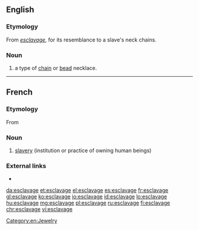 ==English==

===Etymology===
From {{etyl|fr|en}} ''[[#French|esclavage]]'', for its resemblance to a slave's neck chains.

===Noun===
{{en-noun}}

# a type of [[chain]] or [[bead]] necklace.

[[Category:en:Jewelry]]

----

==French==

===Etymology===
From {{suffix|esclave|age|lang=fr}}

===Noun===
{{fr-noun|m}}

# [[slavery]] (institution or practice of owning human beings)

===External links===
* {{R:TLFi}}

[[da:esclavage]]
[[et:esclavage]]
[[el:esclavage]]
[[es:esclavage]]
[[fr:esclavage]]
[[gl:esclavage]]
[[ko:esclavage]]
[[io:esclavage]]
[[id:esclavage]]
[[lo:esclavage]]
[[hu:esclavage]]
[[mg:esclavage]]
[[pl:esclavage]]
[[ru:esclavage]]
[[fi:esclavage]]
[[chr:esclavage]]
[[vi:esclavage]]